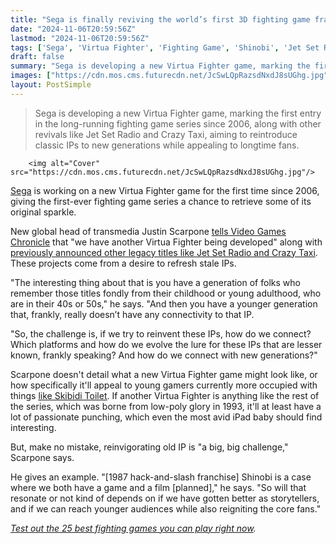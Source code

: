 ```yaml
---
title: "Sega is finally reviving the world’s first 3D fighting game franchise after leaving it in arcade purgatory for 18 years"
date: "2024-11-06T20:59:56Z"
lastmod: "2024-11-06T20:59:56Z"
tags: ['Sega', 'Virtua Fighter', 'Fighting Game', 'Shinobi', 'Jet Set Radio', 'Crazy Taxi']
draft: false
summary: "Sega is developing a new Virtua Fighter game, marking the first entry in the long-running fighting game series since 2006, along with other revivals like Jet Set Radio and Crazy Taxi, aiming to reintroduce classic IPs to new generations while appealing to longtime fans."
images: ["https://cdn.mos.cms.futurecdn.net/JcSwLQpRazsdNxdJ8sUGhg.jpg"]
layout: PostSimple
---
```

> Sega is developing a new Virtua Fighter game, marking the first entry in the long-running fighting game series since 2006, along with other revivals like Jet Set Radio and Crazy Taxi, aiming to reintroduce classic IPs to new generations while appealing to longtime fans.


        <img alt="Cover" src="https://cdn.mos.cms.futurecdn.net/JcSwLQpRazsdNxdJ8sUGhg.jpg"/>
        
[Sega](https://www.gamesradar.com/tag/sega/) is working on a new Virtua Fighter game for the first time since 2006, giving the first-ever fighting game series a chance to retrieve some of its original sparkle. 

New global head of transmedia Justin Scarpone [<u>tells Video Games Chronicle</u>](https://www.videogameschronicle.com/features/interviews/why-sega-is-reviving-classics-like-shinobi-and-jet-set-radio-across-games-film-and-tv/) that "we have another Virtua Fighter being developed" along with [previously announced other legacy titles like Jet Set Radio and Crazy Taxi](https://www.gamesradar.com/new-versions-of-crazy-taxi-jet-set-radio-and-my-absolute-favorite-beat-em-up-from-34-years-ago-could-make-2024-and-beyond-very-special-indeed/). These projects come from a desire to refresh stale IPs. 

"The interesting thing about that is you have a generation of folks who remember those titles fondly from their childhood or young adulthood, who are in their 40s or 50s," he says. "And then you have a younger generation that, frankly, really doesn’t have any connectivity to that IP.

"So, the challenge is, if we try to reinvent these IPs, how do we connect? Which platforms and how do we evolve the lure for these IPs that are lesser known, frankly speaking? And how do we connect with new generations?" 

Scarpone doesn't detail what a new Virtua Fighter game might look like, or how specifically it'll appeal to young gamers currently more occupied with things [<u>like Skibidi Toilet</u>](https://www.gamesradar.com/platforms/pc-gaming/skibidi-toilet-creator-pleads-innocence-as-sandbox-icon-garrys-mod-gets-nintendo-style-dmca-over-unauthorized-skibidi-toilet-games-created-in-his-engine/). If another Virtua Fighter is anything like the rest of the series, which was borne from low-poly glory in 1993, it'll at least have a lot of passionate punching, which even the most avid iPad baby should find interesting. 

But, make no mistake, reinvigorating old IP is "a big, big challenge," Scarpone says. 

He gives an example. "[1987 hack-and-slash franchise] Shinobi is a case where we both have a game and a film [planned]," he says. "So will that resonate or not kind of depends on if we have gotten better as storytellers, and if we can reach younger audiences while also reigniting the core fans."

[<u><em>Test out the 25 best fighting games you can play right now</em></u>](https://www.gamesradar.com/best-fighting-games/)*.*
        